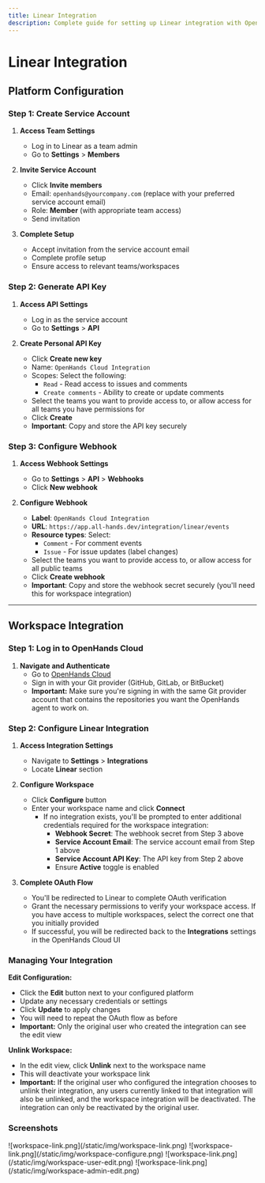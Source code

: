 ```yaml
---
title: Linear Integration
description: Complete guide for setting up Linear integration with OpenHands Cloud, including service account creation, API key generation, webhook configuration, and workspace integration setup.
---
```


# Linear Integration

## Platform Configuration

### Step 1: Create Service Account

1. **Access Team Settings**
   - Log in to Linear as a team admin
   - Go to **Settings** > **Members**

2. **Invite Service Account**
   - Click **Invite members**
   - Email: `openhands@yourcompany.com` (replace with your preferred service account email)
   - Role: **Member** (with appropriate team access)
   - Send invitation

3. **Complete Setup**
   - Accept invitation from the service account email
   - Complete profile setup
   - Ensure access to relevant teams/workspaces

### Step 2: Generate API Key

1. **Access API Settings**
   - Log in as the service account
   - Go to **Settings** > **API**

2. **Create Personal API Key**
   - Click **Create new key**
   - Name: `OpenHands Cloud Integration`
   - Scopes: Select the following:
     - `Read` - Read access to issues and comments
     - `Create comments` - Ability to create or update comments
   - Select the teams you want to provide access to, or allow access for all teams you have permissions for
   - Click **Create**
   - **Important**: Copy and store the API key securely

### Step 3: Configure Webhook

1. **Access Webhook Settings**
   - Go to **Settings** > **API** > **Webhooks**
   - Click **New webhook**

2. **Configure Webhook**
   - **Label**: `OpenHands Cloud Integration`
   - **URL**: `https://app.all-hands.dev/integration/linear/events`
   - **Resource types**: Select:
     - `Comment` - For comment events
     - `Issue` - For issue updates (label changes)
   - Select the teams you want to provide access to, or allow access for all public teams
   - Click **Create webhook**
   - **Important**: Copy and store the webhook secret securely (you'll need this for workspace integration)

---

## Workspace Integration

### Step 1: Log in to OpenHands Cloud

1. **Navigate and Authenticate**
   - Go to [OpenHands Cloud](https://app.all-hands.dev/)
   - Sign in with your Git provider (GitHub, GitLab, or BitBucket)
   - **Important:** Make sure you're signing in with the same Git provider account that contains the repositories you want the OpenHands agent to work on.

### Step 2: Configure Linear Integration

1. **Access Integration Settings**
   - Navigate to **Settings** > **Integrations**
   - Locate **Linear** section

2. **Configure Workspace**
   - Click **Configure** button
   - Enter your workspace name and click **Connect**
      - If no integration exists, you'll be prompted to enter additional credentials required for the workspace integration:
         - **Webhook Secret**: The webhook secret from Step 3 above
         - **Service Account Email**: The service account email from Step 1 above
         - **Service Account API Key**: The API key from Step 2 above
         - Ensure **Active** toggle is enabled

3. **Complete OAuth Flow**
   - You'll be redirected to Linear to complete OAuth verification
   - Grant the necessary permissions to verify your workspace access. If you have access to multiple workspaces, select the correct one that you initially provided
   - If successful, you will be redirected back to the **Integrations** settings in the OpenHands Cloud UI

### Managing Your Integration

**Edit Configuration:**
- Click the **Edit** button next to your configured platform
- Update any necessary credentials or settings
- Click **Update** to apply changes
- You will need to repeat the OAuth flow as before
- **Important:** Only the original user who created the integration can see the edit view

**Unlink Workspace:**
- In the edit view, click **Unlink** next to the workspace name
- This will deactivate your workspace link
- **Important:** If the original user who configured the integration chooses to unlink their integration, any users currently linked to that integration will also be unlinked, and the workspace integration will be deactivated. The integration can only be reactivated by the original user.

### Screenshots

<AccordionGroup>
<Accordion title="Workspace link flow">
![workspace-link.png](/static/img/workspace-link.png)
</Accordion>

<Accordion title="Workspace Configure flow">
![workspace-link.png](/static/img/workspace-configure.png)
</Accordion>

<Accordion title="Edit view as a user">
![workspace-link.png](/static/img/workspace-user-edit.png)
</Accordion>

<Accordion title="Edit view as the workspace creator">
![workspace-link.png](/static/img/workspace-admin-edit.png)
</Accordion>
</AccordionGroup>
